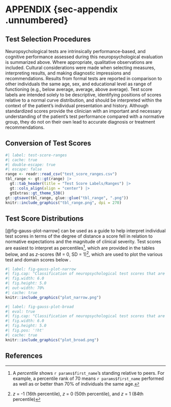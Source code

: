 # APPENDIX {sec-appendix .unnumbered}

## Test Selection Procedures

Neuropsychological tests are intrinsically performance-based, and cognitive performance assessed during this neuropsychological evaluation is summarized above.
Where appropriate, qualitative observations are included.
Cultural considerations were made when selecting measures, interpreting results, and making diagnostic impressions and recommendations.
Results from formal tests are reported in comparison to other individuals the same age, sex, and educational level as range of functioning (e.g., below average, average, above average).
Test score labels are intended solely to be descriptive, identifying positions of scores relative to a normal curve distribution, and should be interpreted within the context of the patient's individual presentation and history.
Although standardized scores provide the clinician with an important and necessary understanding of the patient's test performance compared with a normative group, they do not on their own lead to accurate diagnosis or treatment recommendations.

## Conversion of Test Scores

```r
#| label: test-score-ranges
#| cache: true
#| double-escape: true
#| escape: false
range <- readr::read_csv("test_score_ranges.csv")
tbl_range <- gt::gt(range) |>
  gt::tab_header(title = "Test Score Labels/Ranges") |>
  gt::cols_align(align = "center") |>
  gtExtras::gt_theme_538()
gt::gtsave(tbl_range, glue::glue("tbl_range", ".png"))
knitr::include_graphics("tbl_range.png", dpi = 270)
```

## Test Score Distributions

[@fig-gauss-plot-narrow] can be used as a guide to help interpret individual test scores in terms of the degree of distance a score fell in relation to normative expectations and the magnitude of clinical severity.
Test scores are easiest to interpret as percentiles[^1], which are provided in the tables below, and as *z*-scores (M = 0, SD = 1)[^2], which are used to plot the various test and domain scores below
.

```r
#| label: fig-gauss-plot-narrow
#| fig.cap: "Classification of neuropsychological test scores that are normally distributed in the general population [@guilmetteAmericanAcademyClinical2020]."
#| fig.width: 6.0
#| fig.height: 5.0
#| out-width: 70%
#| cache: true
knitr::include_graphics("plot_narrow.png")
```

```r
#| label: fig-gauss-plot-broad
#| eval: true
#| fig.cap: "Classification of neuropsychological test scores that are positively skewed in the general population [@schoenbergReportingStandardsNeuropsychological2017]."
#| fig.width: 6.0
#| fig.height: 5.0
#| fig.pos: '!ht'
#| cache: true
knitr::include_graphics("plot_broad.png")
```

[^1]: A *percentile* shows `r params$first_name`'s standing relative to peers. For example, a percentile rank of 70 means `r params$first_name` performed as well as or better than 70% of individuals the same age.

[^2]: *z* = -1 (16th percentile), *z* = 0 (50th percentile), and *z* = 1 (84th percentile)

## References {.unnumbered}

::: {#refs}
:::
